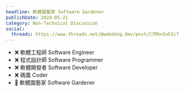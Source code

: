 ```yaml
---
headline: 軟體園藝家 Software Gardener
publishDate: 2024-05-21
category: Non-Technical Discussion
social:
  threads: https://www.threads.net/@webdong.dev/post/C7MhnSxhIc7
---
```


- ❌ 軟體工程師 Software Engineer
- ❌ 程式設計師 Software Programmer
- ❌ 軟體開發者 Software Developer
- ❌ 碼農 Coder
- 🌵 軟體園藝家 Software Gardener
